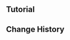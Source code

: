 {{Repertoire of Myriad Melodies Score
|name        = Long, Resounding Notes
|image       = Repertoire of Myriad Melodies Introductory Exercises Cover 01.png
|album       = Introductory Exercises
|order       = 2
|soundtrack  = Wind-Washed Mountains
|description = Once you've found your rhythm, you can try your hand at playing longer notes. {{Color|bp|Hold}} to play those elegant, resounding long notes!
|reward      = Primogem*20;Repertoire Coins*20
}}

==Tutorial==
{{Tutorial
|image1   = Tutorial Long, Resounding Notes.png
|text1    = When the note falls near the Decision Line, press the corresponding button and Hold it to play a Long Note. When the end of this note reaches the Decision Line, release the button to finish playing said note.
}}

==Change History==
{{Change History|5.3}}